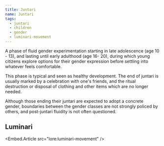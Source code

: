 ```yaml
---
title: Juntari
name: Juntari
tags:
  - juntari
  - children
  - gender
  - luminari-movement
---
```

A phase of fluid gender experimentation starting in late adolescence (age 10 -
13), and lasting until early adulthood (age 16- 20), during which young
citizens explore options for their gender expression before settling into
whatever feels comfortable.

This phase is typical and seen as healthy development. The end of juntari is
usually marked by a celebration with one's friends, and the ritual destruction
or disposal of clothing and other items which are no longer needed.

Although those ending their juntari are expected to adopt a concrete gender,
boundaries between the gender classes are not strongly policed by others, and
post-juntari fluidity is not often questioned.

## Luminari

<Embed.Article src="lore:luminari-movement" />
